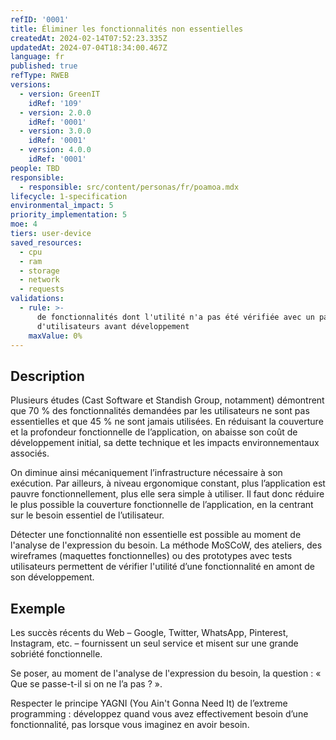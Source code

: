 ```yaml
---
refID: '0001'
title: Éliminer les fonctionnalités non essentielles
createdAt: 2024-02-14T07:52:23.335Z
updatedAt: 2024-07-04T18:34:00.467Z
language: fr
published: true
refType: RWEB
versions:
  - version: GreenIT
    idRef: '109'
  - version: 2.0.0
    idRef: '0001'
  - version: 3.0.0
    idRef: '0001'
  - version: 4.0.0
    idRef: '0001'
people: TBD
responsible:
  - responsible: src/content/personas/fr/poamoa.mdx
lifecycle: 1-specification
environmental_impact: 5
priority_implementation: 5
moe: 4
tiers: user-device
saved_resources:
  - cpu
  - ram
  - storage
  - network
  - requests
validations:
  - rule: >-
      de fonctionnalités dont l'utilité n'a pas été vérifiée avec un panel
      d'utilisateurs avant développement
    maxValue: 0%
---
```


## Description

Plusieurs études (Cast Software et Standish Group, notamment) démontrent que 70 % des fonctionnalités demandées par les utilisateurs ne sont pas essentielles et que 45 % ne sont jamais utilisées. En réduisant la couverture et la profondeur fonctionnelle de l’application, on abaisse son coût de développement initial, sa dette technique et les impacts environnementaux associés.

On diminue ainsi mécaniquement l’infrastructure nécessaire à son exécution. Par ailleurs, à niveau ergonomique constant, plus l’application est pauvre fonctionnellement, plus elle sera simple à utiliser. Il faut donc réduire le plus possible la couverture fonctionnelle de l’application, en la centrant sur le besoin essentiel de l’utilisateur.

Détecter une fonctionnalité non essentielle est possible au moment de l'analyse de l'expression du besoin. La méthode MoSCoW, des ateliers, des wireframes (maquettes fonctionnelles) ou des prototypes avec tests utilisateurs permettent de vérifier l'utilité d’une fonctionnalité en amont de son développement.

## Exemple

Les succès récents du Web – Google, Twitter, WhatsApp, Pinterest, Instagram, etc. – fournissent un seul service et misent sur une grande sobriété fonctionnelle.

Se poser, au moment de l'analyse de l'expression du besoin, la question : « Que se passe-t-il si on ne l’a pas ? ».

Respecter le principe YAGNI (You Ain't Gonna Need It) de l’extreme programming : développez quand vous avez effectivement besoin d’une fonctionnalité, pas lorsque vous imaginez en avoir besoin.
